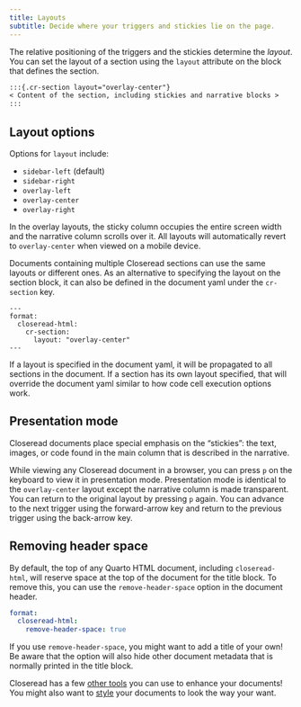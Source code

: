 ```yaml
---
title: Layouts
subtitle: Decide where your triggers and stickies lie on the page.
---
```


The relative positioning of the triggers and the stickies determine the *layout*. You can set the layout of a section using the `layout` attribute on the block that defines the section.

```markdown
:::{.cr-section layout="overlay-center"}
< Content of the section, including stickies and narrative blocks >
:::
```

## Layout options

Options for `layout` include:

- `sidebar-left` (default)
- `sidebar-right`
- `overlay-left`
- `overlay-center`
- `overlay-right`

In the overlay layouts, the sticky column occupies the entire screen width and the narrative column scrolls over it. All layouts will automatically revert to `overlay-center` when viewed on a mobile device.

Documents containing multiple Closeread sections can use the same layouts or different ones. As an alternative to specifying the layout on the section block, it can also be defined in the document yaml under the `cr-section` key.

```
---
format:
  closeread-html:
    cr-section:
      layout: "overlay-center"
---
```
If a layout is specified in the document yaml, it will be propagated to all sections in the document. If a section has its own layout specified, that will override the document yaml similar to how code cell execution options work.

## Presentation mode

Closeread documents place special emphasis on the "stickies": the text, images, or code found in the main column that is described in the narrative. 

While viewing any Closeread document in a browser, you can press `p`  on the keyboard to view it in presentation mode. Presentation mode is identical to the `overlay-center` layout except the narrative column is made transparent. You can return to the original layout by pressing `p` again. You can advance to the next trigger using the forward-arrow key and return to the previous trigger using the back-arrow key.

## Removing header space {#removeheaderspace}

By default, the top of any Quarto HTML document, including `closeread-html`, will reserve space at the top of the document for the title block. To remove this, you can use the `remove-header-space` option in the document header.

```yaml
format:
  closeread-html:
    remove-header-space: true
```

:::{.callout-note appearance="simple"}
If you use `remove-header-space`, you might want to add a title of your own! Be aware that the option will also hide other document metadata that is normally printed in the title block.
:::

Closeread has a few [other tools](authoring-tools.qmd) you can use to enhance your documents! You might also want to [style](styling.qmd) your documents to look the way your want.
